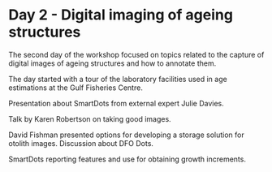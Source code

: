 # Day 2 - Digital imaging of ageing structures {#sec:day2}

The second day of the workshop focused on topics related to the capture of digital images of ageing structures and how to annotate them.

The day started with a tour of the laboratory facilities used in age estimations at the Gulf Fisheries Centre.

Presentation about SmartDots from external expert Julie Davies. 

Talk by Karen Robertson on taking good images.

David Fishman presented options for developing a storage solution for otolith images. Discussion about DFO Dots.

SmartDots reporting features and use for obtaining growth increments.

